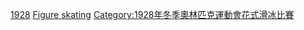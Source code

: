 {{Figure skaters at the Olympics| year = 1928 }}

[[Category:各年奥林匹克运动会花样滑冰运动员|1928]]
[[Category:1928年冬季奧林匹克運動會運動員|Figure skating]]
[[Category:1928年冬季奧林匹克運動會花式滑冰比賽|Category:1928年冬季奧林匹克運動會花式滑冰比賽]]
